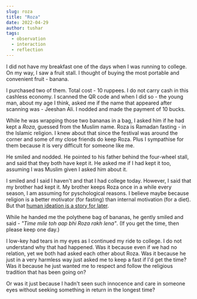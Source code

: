 ```yaml
---
slug: roza
title: "Roza"
date: 2022-04-29
author: tushar
tags:
  - observation
  - interaction
  - reflection
---
```


I did not have my breakfast one of the days when I was running to college. On my way, I saw a fruit stall. I thought of buying the most portable and convenient fruit - banana.

I purchased two of them. Total cost - 10 ruppees. I do not carry cash in this cashless economy. I scanned the QR code and when I did so - the young man, about my age I think, asked me if the name that appeared after scanning was - Jeeshan Ali. I nodded and made the payment of 10 bucks. 

While he was wrapping those two bananas in a bag, I asked him if he had kept a <i>Roza</i>, guessed from the Muslim name. Roza is Ramadan fasting - in the Islamic religion. I knew about that since the festival was around the corner and some of my close friends do keep Roza. Plus I sympathise for them because it is very difficult for someone like me.

He smiled and nodded. He pointed to his father behind the four-wheel stall, and said that they both have kept it. He asked me if I had kept it too, assuming I was Muslim given I asked him about it. 

I smiled and I said I haven't and that I had college today. However, I said that my brother had kept it. My brother keeps Roza once in a while every season, I am assuming for pyschological reasons. I believe maybe because religion is a better motivator (for fasting) than internal motivation (for a diet). But that [human ideation is a story for later](https://blog.tusharnankani.com/posts/roza2).

While he handed me the polythene bag of bananas, he gently smiled and said - <i>"Time mile toh aap bhi Roza rakh lena"</i>. (If you get the time, then please keep one day.)

I low-key had tears in my eyes as I continued my ride to college. I do not understand why that had happened. Was it because even if we had no relation, yet we both had asked each other about Roza. Was it because he just in a very harmless way just asked me to keep a fast if I'd get the time? Was it because he just wanted me to respect and follow the religious tradition that has been going on? 

Or was it just because I hadn't seen such innocence and care in someone eyes without seeking something in return in the longest time?

